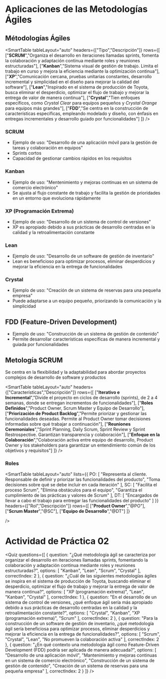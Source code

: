 # Aplicaciones de las Metodologías Ágiles

## Métodologías Ágiles

<SmartTable
  tableLayout="auto"
  headers={["Tipo","Descripción"]}
  rows={[
    ["**SCRUM**","Organiza el desarrollo en iteraciones llamadas sprints, fomenta la colaboración y adaptación continua mediante roles y reuniones estructuradas"],
    ["**Kanban**","Sistema visual de gestión de trabajo. Limita el trabajo en curso y mejora la eficiencia mediante la optimización continua"],
    ["**XP**","Comunicación cercana, pruebas unitarias constantes, desarrollo incremental y simplicidad en el diseño para mejorar la calidad del software"],
    ["**Lean**","Inspirado en el sistema de producción de Toyota, busca eliminar el desperdicio, optimizar el flujo de trabajo y mejorar la entrega de valor de manera continua"],
    ["**Crystal**","Tien enfoques específicos, como *Crystal Clear* para equipos pequeños y *Crystal Orange* para equipos más grandes"],
    ["**FDD**","Se centra en la construcción de características específicas, empleando modelado y diseño, con énfasis en entregas incrementales y desarrollo guiado por funcionalidades"]
  ]}
/>

### SCRUM
- Ejemplo de uso: "Desarrollo de una aplicación móvil para la gestión de tareas y colaboración en equipos"
- Sprints cortos
- Capacidad de gestionar cambios rápidos en los requisitos

### Kanban
- Ejemplo de uso: "Mentenimiento y mejoras continuas en un sistema de comercio electrónico"
- Se ajusta al flujo constante de trabajo y facilita la gestión de prioridades en un entorno que evoluciona rápidamente

### XP (Programación Extrema)
- Ejemplo de uso: "Desarrollo de un sistema de control de versiones"
- XP es apropiado debido a sus prácticas de desarrollo centradas en la calidad y la retroalimentación constante

### Lean
- Ejemplo de uso: "Desarrollo de un software de gestión de inventario"
- Lean es beneficioso para optimizar procesos, eliminar desperdicios y mejorar la eficiencia en la entrega de funcionalidades

### Crystal
- Ejemplo de uso: "Creación de un sistema de reservas para una pequeña empresa"
- Puede adaptarse a un equipo pequeño, priorizando la comunicación y la simplicidad

## FDD (Feature-Driven Development)
- Ejemplo de uso: "Construcción de un sistema de gestión de contenido"
- Permite desarrollar características específicas de manera incremental y guiada por funcionalidades

## Metología SCRUM
Se centra en la flexibilidad y la adaptabilidad para abordar proyectos complejos de desarrollo de software y productos

<SmartTable
  tableLayout="auto"
  headers={["Características","Descripción"]}
  rows={[
    ["**Iterativo e Incremental**","Divide el proyecto en ciclos de desarrollo (sprints), de 2 a 4 semanas, donde se entregan incrementos de funcionalidades"],
    ["**Roles Definidos**","Product Owner, Scrum Master y Equipo de Desarrollo"],
    ["**Priorización de Product Backlog**","Permite priorizar y gestionar las funcionalidades deseadas. Permite al Product Owner tomar decisiones informadas sobre qué trabajar a continuación"],
    ["**Reuniones Ceremoniales**","Sprint Planning, Daily Scrum, Sprint Review y Sprint Restrospective. Garantizan transparencia y colaboración"],
    ["**Enfoque en la Colaboración**","Colaboración activa entre equipo de desarrollo, Product Owner y los stakeholders para garantizar un entendimiento común de los objetivos y requisitos"]
  ]}
/>

### Roles

<SmartTable
  tableLayout="auto"
  lists={{
    PO: [
      "Representa al cliente. Responsable de definir y priorizar las funcionalidades del producto",
      "Toma decisiones sobre qué se debe incluir en cada iteración"
    ],
    SC: [
      "Facilita el proceso Scrum",
      "Elimina obstáculos para el equipo",
      "Garantiza el cumplimiento de las prácticas y valores de Scrum"
    ],
    DT: [
      "Encargados de llevar a cabo el trabajo para entregar las funcionalidades del producto"
    ]
  }}
  headers={["Rol","Descripción"]}
  rows={[
    ["**Product Owner**","@PO"],
    ["**Scrum Master**","@SC"],
    ["**Equipo de Desarrollo**","@DT"]
  ]}
  
/>

# Actividad de Práctica 02

<Quiz questions={[
  {
    question: "¿Qué metodología ágil se caracteriza por organizar el desarrollo en iteraciones llamadas sprints, fomentando la colaboración y adaptación continua mediante roles y reuniones estructuradas?",
    options: [
      "Kanban",
      "Lean",
      "Scrum",
      "Crystal"
    ],
    correctIndex: 2
  },
  {
    question: "¿Cuál de las siguientes metodologías ágiles se inspira en el sistema de producción de Toyota, buscando eliminar el desperdicio, optimizar el flujo de trabajo y mejorar la entrega de valor de manera continua?",
    options: [
      "XP (programación extrema)",
      "Lean",
      "Kanban",
      "Crystal"
    ],
    correctIndex: 1
  },
  {
    question: "En el desarrollo de un sistema de control de versiones, ¿qué enfoque ágil sería más apropiado debido a sus prácticas de desarrollo centradas en la calidad y la retroalimentación constante?",
    options: [
      "Crystal",
      "Kanban",
      "XP (programación extrema)",
      "Scrum"
    ],
    correctIndex: 2
  },
  {
    question: "Para la construcción de un software de gestión de inventario, ¿qué metodología ágil sería beneficiosa para optimizar procesos, eliminar desperdicios y mejorar la eficiencia en la entrega de funcionalidades?",
    options: [
      "Scrum",
      "Crystal",
      "Lean",
      "No promueven la colaboración activa"
    ],
    correctIndex: 2
  },
  {
    question: "¿En qué contexto una metodología ágil como Feature-Driven Development (FDD) podría ser aplicada de manera adecuada?",
    options: [
      "Desarrollo de una aplicación móvil",
      "Mantenimiento y mejoras continuas en un sistema de comercio electrónico",
      "Construcción de un sistema de gestión de contenido",
      "Creación de un sistema de reservas para una pequeña empresa"
    ],
    correctIndex: 2
  }
]} />
